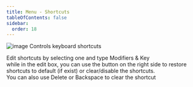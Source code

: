 ```yaml
---
title: Menu - Shortcuts
tableOfContents: false
sidebar:
  order: 18
---
```



<div class="topic">
  <Image src={shortcuts} alt="image" />
  Controls keyboard shortcuts
</div>
<p class="topic">
  Edit shortcuts by selecting one and type Modifiers & Key<br />
  while in the edit box, you can use the button on the right side to restore shortcuts to
  default (if exist) or clear/disable the shortcuts.<br />
  You can also use Delete or Backspace to clear the shortcut
</p>
